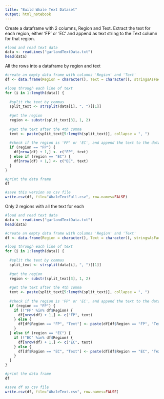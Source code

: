 ```yaml
---
title: "Build Whale Text Dataset"
output: html_notebook
---
```


Create a dataframe with 2 columns, Region and Text. Extract the text for each region, either 'FP' or 'EC' and append as text string to the Text column for that region.

```r
#load and read text data
data <- readLines("garlandTextData.txt")
head(data)
```

All the rows into a dataframe by region and text
```r
#create an empty data frame with columns 'Region' and 'Text'
df <- data.frame(Region = character(), Text = character(), stringsAsFactors = FALSE)

#loop through each line of text
for (i in 1:length(data)) {
  
  #split the text by commas
  split_text <- strsplit(data[i], ", ")[[1]]
  
  #get the region
  region <- substr(split_text[3], 1, 2)
  
  #get the text after the 4th comma
  text <- paste(split_text[5:length(split_text)], collapse = ", ")
  
  #check if the region is 'FP' or 'EC', and append the text to the data frame accordingly
  if (region == "FP") {
    df[nrow(df) + 1,] <- c("FP", text)
  } else if (region == "EC") {
    df[nrow(df) + 1,] <- c("EC", text)
  }
}

```

```r
#print the data frame
df

```

```r
#save this version as csv file
write.csv(df, file="WhaleTextFull.csv", row.names=FALSE)
```


Only 2 regions with all the text for each 
```r
#load and read text data
data <- readLines("garlandTextData.txt")
head(data)

#create an empty data frame with columns 'Region' and 'Text'
df <- data.frame(Region = character(), Text = character(), stringsAsFactors = FALSE)

#loop through each line of text
for (i in 1:length(data)) {
  
  #split the text by commas
  split_text <- strsplit(data[i], ", ")[[1]]
  
  #get the region
  region <- substr(split_text[3], 1, 2)
  
  #get the text after the 4th comma
  text <- paste(split_text[5:length(split_text)], collapse = ", ")
  
  #check if the region is 'FP' or 'EC', and append the text to the data frame accordingly
  if (region == "FP") {
    if (!"FP" %in% df$Region) {
      df[nrow(df) + 1,] <- c("FP", text)
    } else {
      df[df$Region == "FP", "Text"] <- paste(df[df$Region == "FP", "Text"], text, sep = " ")
    }
  } else if (region == "EC") {
    if (!"EC" %in% df$Region) {
      df[nrow(df) + 1,] <- c("EC", text)
    } else {
      df[df$Region == "EC", "Text"] <- paste(df[df$Region == "EC", "Text"], text, sep = " ")
    }
  }
}

#print the data frame
df

```


```r
#save df as csv file
write.csv(df, file="WhaleText.csv", row.names=FALSE)
```

